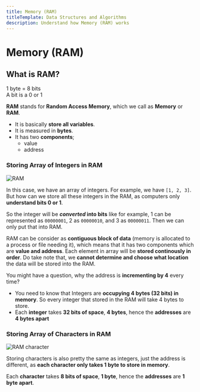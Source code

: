 ```yaml
---
title: Memory (RAM)
titleTemplate: Data Structures and Algorithms
description: Understand how Memory (RAM) works
---
```



# Memory (RAM)

## What is RAM?

<Callout type="info" emoji="ℹ️">
  <div>1 byte = 8 bits</div>
  <div>A bit is a 0 or 1</div>
</Callout>

**RAM** stands for **Random Access Memory**, which we call as **Memory** or **RAM**.
- It is basically **store all variables**.
- It is measured in **bytes**.
- It has two **components**;
  - value
  - address

### Storing Array of Integers in RAM

![RAM](/docs/data-structures-and-algorithms/ram.png)

In this case, we have an array of integers. For example, we have `[1, 2, 3]`. But how can we store all these integers in the RAM, as computers only **understand bits 0 or 1**.

So the integer will be **_converted_ into bits** like for example, 1 can be represented as `00000001`, 2 as `00000010`, and 3 as `00000011`. Then we can only put that into RAM.

RAM can be consider as **contiguous block of data** (memory is allocated to a process or file needing it), which means that it has two components which are **value and address**. Each element in array will be **stored continously in order**. Do take note that, we **cannot determine and choose what location** the data will be stored into the RAM.

You might have a question, why the address is **incrementing by 4** every time?
- You need to know that Integers are **occupying 4 bytes (32 bits) in memory**. So every integer that stored in the RAM will take 4 bytes to store.
- Each **integer** takes **32 bits of space**, **4 bytes**, hence the **addresses** are **4 bytes apart**

### Storing Array of Characters in RAM

![RAM character](/docs/data-structures-and-algorithms/ram-character.png)

Storing characters is also pretty the same as integers, just the address is different, as **each character only takes 1 byte to store in memory**.

Each **character** takes **8 bits of space**, **1 byte**, hence the **addresses** are **1 byte apart**.


<Comments />
